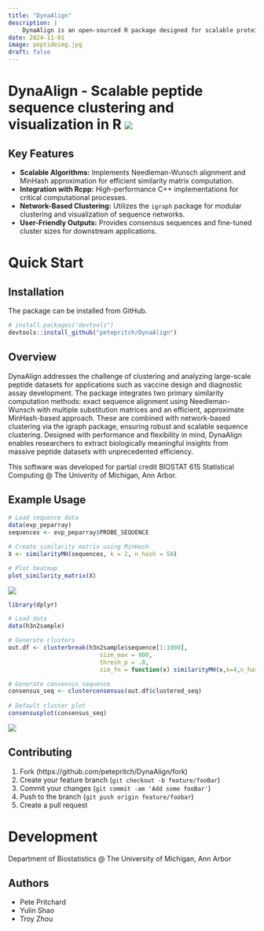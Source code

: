 ```yaml
---
title: "DynaAlign"
description: |
    DynaAlign is an open-sourced R package designed for scalable protein sequence clustering, visualization, and consensus sequence generation, leveraging high-performance algorithms for large-scale peptide data analysis.
date: 2024-11-01
image: peptideimg.jpg
draft: false
--- 
```


# DynaAlign - Scalable peptide sequence clustering and visualization in R [![](https://img.shields.io/badge/GitHub-181717?style=flat&logo=github&logoColor=white)](https://github.com/petepritch/DynaAlign)


## Key Features

- **Scalable Algorithms:** Implements Needleman-Wunsch alignment and MinHash approximation for efficient similarity matrix computation.
- **Integration with Rcpp:** High-performance C++ implementations for critical computational processes.
- **Network-Based Clustering:** Utilizes the `igraph` package for modular clustering and visualization of sequence networks.
- **User-Friendly Outputs:** Provides consensus sequences and fine-tuned cluster sizes for downstream applications.

# Quick Start

## Installation

The package can be installed from GitHub.

```r
# install.packages("devtools")
devtools::install_github("petepritch/DynaAlign")
```

## Overview

DynaAlign addresses the challenge of clustering and analyzing large-scale peptide datasets for applications such as vaccine design and diagnostic assay development. The package integrates two primary similarity computation methods: exact sequence alignment using Needleman-Wunsch with multiple substitution matrices and an efficient, approximate MinHash-based approach. These are combined with network-based clustering via the igraph package, ensuring robust and scalable sequence clustering. Designed with performance and flexibility in mind, DynaAlign enables researchers to extract biologically meaningful insights from massive peptide datasets with unprecedented efficiency.

This software was developed for partial credit BIOSTAT 615 Statistical Computing @ The Univerity of Michigan, Ann Arbor.

## Example Usage

```r
# Load sequence data
data(evp_peparray)
sequences <- evp_peparray$PROBE_SEQUENCE

# Create similarity matrix using MinHash
X <- similarityMH(sequences, k = 2, n_hash = 50)

# Plot heatmap
plot_similarity_matrix(X)
```

![](heatmap.png)

```r
library(dplyr)

# Load data
data(h3n2sample)

# Generate clusters
out.df <- clusterbreak(h3n2sample$sequence[1:1000],
                          size_max = 800,
                          thresh_p = .8,
                          sim_fn = function(x) similarityMH(x,k=4,n_hash=500))

# Generate consensus sequence                          
consensus_seq <- clusterconsensus(out.df$clustered_seq)
 
# Default cluster plot
consensusplot(consensus_seq)
```

![](cluster.png)

## Contributing

1. Fork (https://github.com/petepritch/DynaAlign/fork)
2. Create your feature branch (`git checkout -b feature/fooBar`)
3. Commit your changes (`git commit -am 'Add some fooBar'`)
4. Push to the branch (`git push origin feature/foobar`)
5. Create a pull request

# Development
Department of Biostatistics @ The University of Michigan, Ann Arbor

## Authors
- Pete Pritchard
- Yulin Shao
- Troy Zhou
